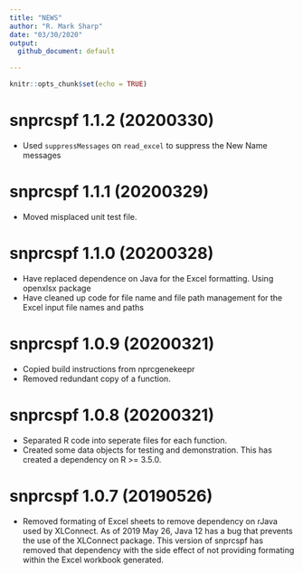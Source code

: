 ```yaml
---
title: "NEWS"
author: "R. Mark Sharp"
date: "03/30/2020"
output:
  github_document: default

---
```


  ```r
knitr::opts_chunk$set(echo = TRUE)
```

# snprcspf 1.1.2 (20200330)
-   Used `suppressMessages` on `read_excel` to suppress the New Name messages

# snprcspf 1.1.1 (20200329)
-   Moved misplaced unit test file.
    
# snprcspf 1.1.0 (20200328)
-   Have replaced dependence on Java for the Excel formatting. Using openxlsx
    package
-   Have cleaned up code for file name and file path management for the Excel
    input file names and paths

# snprcspf 1.0.9 (20200321)
-   Copied build instructions from nprcgenekeepr
-   Removed redundant copy of a function.

# snprcspf 1.0.8 (20200321)
-   Separated R code into seperate files for each function.
-   Created some data objects for testing and demonstration. This has
    created a dependency on R >= 3.5.0.

# snprcspf 1.0.7 (20190526)
-   Removed formating of Excel sheets to remove dependency on rJava used by
    XLConnect.
    As of 2019 May 26, Java 12 has a bug 
    \url{https://bugs.openjdk.java.net/browse/JDK-8221530} that prevents 
    the use of the XLConnect package. This version of snprcspf has removed 
    that dependency with the side effect of not providing formating within 
    the Excel workbook generated.

